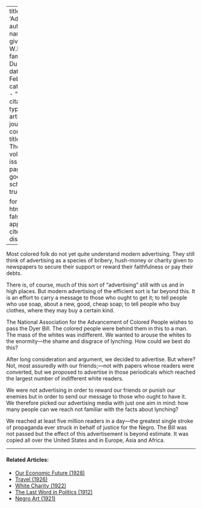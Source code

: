 
---
title: 'Advertising'
author:
  - name:
      given: W.E.B.
      family: Du Bois
date: Feb. 1922
categories: 
  - ""
citation: 
  type: article-journal
  container-title: The Crisis
  volume: 25
  issue: 4
  page: 152
google-scholar: true

format:
  html:
    toc: false
    appendix-cite-as: display
---



Most colored folk do not yet quite understand modern advertising. They still think of advertising as a species of bribery, hush-money or charity given to newspapers to secure their support or reward their faithfulness or pay their debts.

There is, of course, much of this sort of "advertising" still with us and in high places. But modern advertising of the efficient sort is far beyond this. It is an effort to carry a message to those who ought to get it; to tell people who use soap, about a new, good, cheap soap; to tell people who buy clothes, where they may buy a certain kind. 

The National Association for the Advancement of Colored People wishes to pass the Dyer Bill. The colored people were behind them in this to a man. The mass of the whites was indifferent. We wanted to arouse the whites to the enormity---the shame and disgrace of lynching. How could we best do this?

After long consideration and argument, we decided to advertise. But where? Not, most assuredly with our friends;---not with papers whose readers were converted, but we proposed to advertise in those periodicals which reached the largest number of indifferent white readers. 

We were not advertising in order to reward our friends or punish our enemies but in order to send our message to those who ought to have it. We therefore picked our advertising media with just one aim in mind: how many people can we reach not familiar with the facts about lynching? 

We reached at least five million readers in a day---the greatest single stroke of propaganda ever struck in behalf of justice for the Negro. The Bill was not passed but the effect of this advertisement is beyond estimate. It was copied all over the United States and in Europe, Asia and Africa.

<!-- Similar articles start here -->

<hr>
#### Related Articles:

* [Our Economic Future (1928)](/Volumes/35/05/our_economic_future.html)
* [Travel (1926)](/Volumes/33/02/travel.html)
* [White Charity (1922)](/Volumes/24/02/whitecharity.html)
* [The Last Word in Politics (1912)](/Volumes/05/01/last_word_in_politics.html)
* [Negro Art (1921)](/Volumes/22/02/negro_art.html)

<!-- Similar articles end here -->
